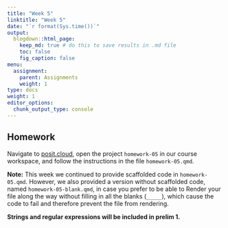 ```yaml
---
title: "Week 5"
linktitle: "Week 5"
date: "`r format(Sys.time())`"
output:
  blogdown::html_page:
    keep_md: true # do this to save results in .md file
    toc: false
    fig_caption: false
menu:
  assignment:
    parent: Assignments
    weight: 1
type: docs
weight: 1
editor_options:
  chunk_output_type: console
---
```


## Homework

Navigate to [posit.cloud](http://posit.cloud), open the project `homework-05` in our course workspace, and follow the instructions in the file `homework-05.qmd`.

**Note:** This week we continued to provide scaffolded code in `homework-05.qmd`. However, we also provided a version without scaffolded code, named `homework-05-blank.qmd`, in case you prefer to be able to Render your file along the way without filling in all the blanks (`_____`), which cause the code to fail and therefore prevent the file from rendering.

**Strings and regular expressions will be included in prelim 1.**
